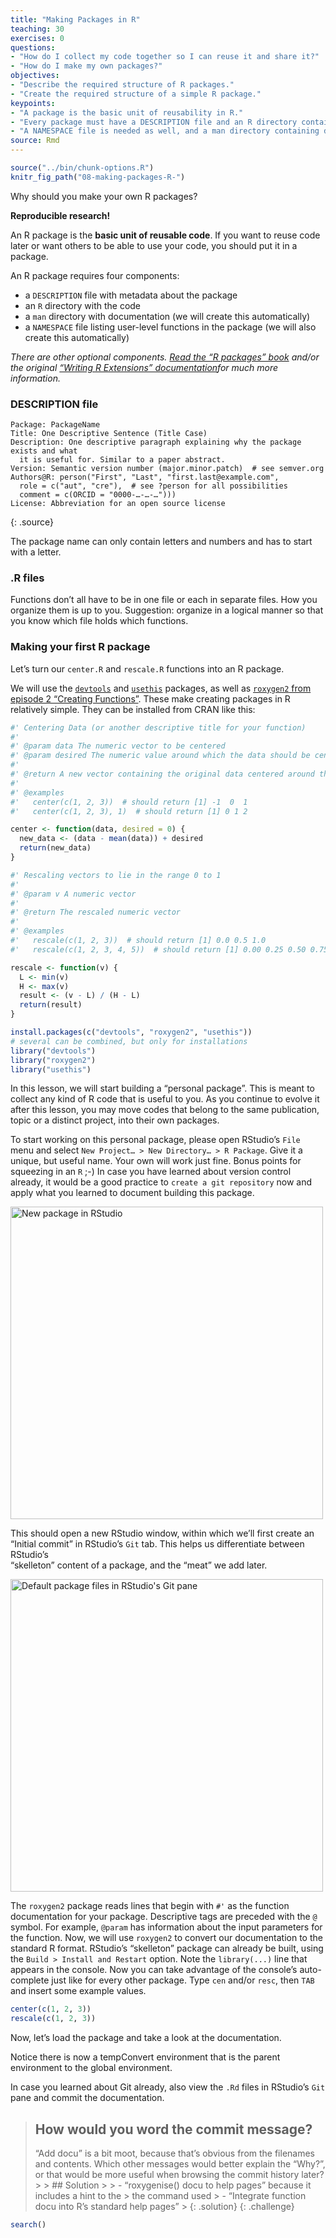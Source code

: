 ```yaml
---
title: "Making Packages in R"
teaching: 30
exercises: 0
questions:
- "How do I collect my code together so I can reuse it and share it?"
- "How do I make my own packages?"
objectives:
- "Describe the required structure of R packages."
- "Create the required structure of a simple R package."
keypoints:
- "A package is the basic unit of reusability in R."
- "Every package must have a DESCRIPTION file and an R directory containing code. These are created by us."
- "A NAMESPACE file is needed as well, and a man directory containing documentation, but both can be autogenerated."
source: Rmd
---
```


```r
source("../bin/chunk-options.R")
knitr_fig_path("08-making-packages-R-")
```

Why should you make your own R packages?

**Reproducible research!**

An R package is the **basic unit of reusable code**.
If you want to reuse code later or want others to be able to use your code, you should put it in a package.

An R package requires four components:

*   a `DESCRIPTION` file with metadata about the package
*   an `R` directory with the code
*   a `man` directory with documentation (we will create this automatically)
*   a `NAMESPACE` file listing user-level functions in the package (we will also create this automatically)

*There are other optional components. [Read the "R packages" book][r-pkgs-desc] and/or the original ["Writing R Extensions" documentation][WRE]for much more information.*

[r-pkgs-desc]: http://r-pkgs.had.co.nz/description.html
[WRE]: https://cran.r-project.org/doc/manuals/r-release/R-exts.html#Package-structure


### DESCRIPTION file

~~~
Package: PackageName
Title: One Descriptive Sentence (Title Case)
Description: One descriptive paragraph explaining why the package exists and what
  it is useful for. Similar to a paper abstract.
Version: Semantic version number (major.minor.patch)  # see semver.org
Authors@R: person("First", "Last", "first.last@example.com",
  role = c("aut", "cre"),  # see ?person for all possibilities 
  comment = c(ORCID = "0000-…-…-…")))
License: Abbreviation for an open source license
~~~
{: .source}

The package name can only contain letters and numbers and has to start with a letter.

### .R files

Functions don't all have to be in one file or each in separate files.
How you organize them is up to you.
Suggestion: organize in a logical manner so that you know which file holds which functions.

### Making your first R package

Let's turn our `center.R` and `rescale.R` functions into an R package.

We will use the [`devtools`][devtools] and [`usethis`][usethis] packages, as well as [`roxygen2` from episode 2 "Creating Functions"][02]. These make creating packages in R relatively simple. They can be installed from CRAN like this:
```r
#' Centering Data (or another descriptive title for your function)
#' 
#' @param data The numeric vector to be centered
#' @param desired The numeric value around which the data should be centered (default = 0)
#'
#' @return A new vector containing the original data centered around the desired value.
#'
#' @examples
#'   center(c(1, 2, 3))  # should return [1] -1  0  1
#'   center(c(1, 2, 3), 1)  # should return [1] 0 1 2

center <- function(data, desired = 0) {
  new_data <- (data - mean(data)) + desired
  return(new_data)
}

#' Rescaling vectors to lie in the range 0 to 1
#'
#' @param v A numeric vector
#'
#' @return The rescaled numeric vector
#'
#' @examples
#'   rescale(c(1, 2, 3))  # should return [1] 0.0 0.5 1.0
#'   rescale(c(1, 2, 3, 4, 5))  # should return [1] 0.00 0.25 0.50 0.75 1.00

rescale <- function(v) {
  L <- min(v)
  H <- max(v)
  result <- (v - L) / (H - L)
  return(result)
}
```

[02]: {{ page.root }}/02-func-R/
[devtools]: https://cran.r-project.org/package=devtools
[usethis]: https://cran.r-project.org/package=usethis

```r
install.packages(c("devtools", "roxygen2", "usethis"))
# several can be combined, but only for installations
library("devtools")
library("roxygen2")
library("usethis")
```

In this lesson, we will start building a "personal package". This is meant to
collect any kind of R code that is useful to you. As you continue to evolve it
after this lesson, you may move codes that belong to the same publication, topic
or a distinct project, into their own packages.

To start working on this personal package, please open RStudio's `File` menu and 
select `New Project… > New Directory… > R Package`. Give it a unique, but useful
name. Your own will work just fine. Bonus points for squeezing in an `R` ;-)
In case you have learned about version control already, it would be a good 
practice to `create a git repository` now and apply what you learned to document
building this package.

<img src="../fig/08-RStudio-new-package.png" alt="New package in RStudio" width="500" />

This should open a new RStudio window, within which we'll first create an "Initial
commit" in RStudio's `Git` tab. This helps us differentiate between RStudio's  
"skelleton" content of a package, and the "meat" we add later.

<img src="../fig/08-RStudio-new-package-git.png" alt="Default package files in RStudio's Git pane" width="500" />

The `roxygen2` package reads lines that begin with `#'` as the function documentation for your package.
Descriptive tags are preceded with the `@` symbol. For example, `@param` has information about the input parameters for the function.
Now, we will use `roxygen2` to convert our documentation to the standard R format.
RStudio's "skelleton" package can already be built, using the `Build > Install and Restart`
option. Note the `library(...)` line that appears in the console. Now you can take
advantage of the console's auto-complete just like for every other package. Type
`cen` and/or `resc`, then `TAB` and insert some example values.

```r
center(c(1, 2, 3))
rescale(c(1, 2, 3))
```




Now, let's load the package and take a look at the documentation.



Notice there is now a tempConvert environment that is the parent environment to the global environment.

In case you learned about Git already, also view the `.Rd` files in RStudio's
`Git` pane and commit the documentation.

> ## How would you word the commit message?
>
> "Add docu" is a bit moot, because that's obvious from the filenames and contents.
> Which other messages would better explain the "Why?", or that would be more useful
> when browsing the commit history later?
> >
> > ## Solution
> > 
> > - "roxygenise() docu to help pages" because it includes a hint to the 
> > the command used
> > - "Integrate function docu into R's standard help pages"
> > 
> {: .solution}
{: .challenge}
```r
search()
```
